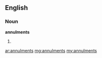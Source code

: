 ==English==

===Noun===
'''annulments'''

# {{plural of|[[annulment]]}}

[[ar:annulments]]
[[mg:annulments]]
[[my:annulments]]